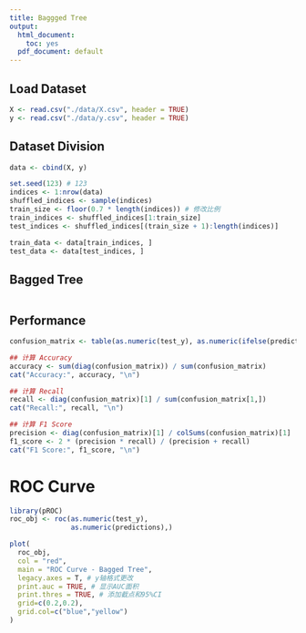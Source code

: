 ```yaml
---
title: Baggged Tree
output:
  html_document: 
    toc: yes
  pdf_document: default
---
```


## Load Dataset

```r
X <- read.csv("./data/X.csv", header = TRUE)
y <- read.csv("./data/y.csv", header = TRUE)
```

## Dataset Division

```r
data <- cbind(X, y)

set.seed(123) # 123
indices <- 1:nrow(data)
shuffled_indices <- sample(indices)
train_size <- floor(0.7 * length(indices)) # 修改比例
train_indices <- shuffled_indices[1:train_size]
test_indices <- shuffled_indices[(train_size + 1):length(indices)]

train_data <- data[train_indices, ]
test_data <- data[test_indices, ]

```

## Bagged Tree

```r


```

## Performance

```r
confusion_matrix <- table(as.numeric(test_y), as.numeric(ifelse(predictions > 0.5, 1, 0)))

## 计算 Accuracy
accuracy <- sum(diag(confusion_matrix)) / sum(confusion_matrix)
cat("Accuracy:", accuracy, "\n")

## 计算 Recall
recall <- diag(confusion_matrix)[1] / sum(confusion_matrix[1,])
cat("Recall:", recall, "\n")

## 计算 F1 Score
precision <- diag(confusion_matrix)[1] / colSums(confusion_matrix)[1]
f1_score <- 2 * (precision * recall) / (precision + recall)
cat("F1 Score:", f1_score, "\n")

```

# ROC Curve

```r
library(pROC)
roc_obj <- roc(as.numeric(test_y), 
               as.numeric(predictions),)

plot(
  roc_obj,
  col = "red", 
  main = "ROC Curve - Bagged Tree",
  legacy.axes = T, # y轴格式更改
  print.auc = TRUE, # 显示AUC面积
  print.thres = TRUE, # 添加截点和95%CI
  grid=c(0.2,0.2),
  grid.col=c("blue","yellow")
)
```
